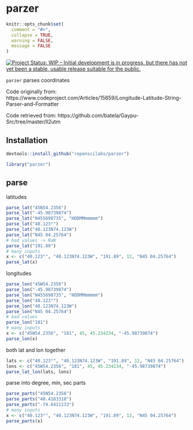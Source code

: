 parzer
======

```r
knitr::opts_chunk$set(
  comment = "#>",
  collapse = TRUE,
  warning = FALSE,
  message = FALSE
)
```

[![Project Status: WIP – Initial development is in progress, but there has not yet been a stable, usable release suitable for the public.](https://www.repostatus.org/badges/latest/wip.svg)](https://www.repostatus.org/#wip)

`parzer` parses coordinates

Code originally from: https://www.codeproject.com/Articles/15659/Longitude-Latitude-String-Parser-and-Formatter

Code retrieved from: https://github.com/batela/Gaypu-Src/tree/master/ll2utm


## Installation

```r
devtools::install_github("ropenscilabs/parzer")
```

```r
library("parzer")
```

## parse

latitudes

```r
parse_lat("45N54.2356")
parse_lat("-45.98739874")
parse_lat("N455698735", "HDDMMmmmmm")
parse_lat("40.123°")
parse_lat("40.123N74.123W")
parse_lat("N45 04.25764")
# bad values -> NaN
parse_lat("191.89")
# many inputs
x <- c("40.123°", "40.123N74.123W", "191.89", 12, "N45 04.25764")
parse_lat(x)
```

longitudes

```r
parse_lon("45W54.2356")
parse_lon("-45.98739874")
parse_lon("N455698735", "HDDMMmmmmm")
parse_lon("40.123°")
parse_lon("40.123N74.123W")
parse_lon("N45 04.25764")
# bad values
parse_lon("181")
# many inputs
x <- c("45W54.2356", "181", 45, 45.234234, "-45.98739874")
parse_lon(x)
```

both lat and lon together

```r
lats <- c("40.123°", "40.123N74.123W", "191.89", 12, "N45 04.25764")
lons <- c("45W54.2356", "181", 45, 45.234234, "-45.98739874")
parse_lat_lon(lats, lons)
```

parse into degree, min, sec parts

```r
parse_parts("45N54.2356")
parse_parts("40.4183318")
parse_parts("-74.6411133")
# many inputs
x <- c("40.123°", "40.123N74.123W", "191.89", 12, "N45 04.25764")
parse_parts(x)
```

